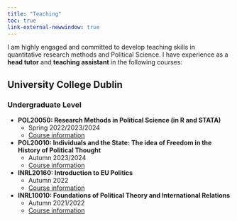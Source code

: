 ```yaml
---
title: "Teaching"
toc: true 
link-external-newwindow: true
---
```

    
I am highly engaged and committed to develop teaching skills in quantitative research methods and Political Science. I have experience as a **head tutor** and **teaching assistant** in the following courses:


## University College Dublin 

### Undergraduate Level

- **POL20050: Research Methods in Political Science (in R and STATA)**
    - Spring 2022/2023/2024 
    - [Course information](https://hub.ucd.ie/usis/!W_HU_MENU.P_PUBLISH?p_tag=MODULE&MODULE=POL20050) 
 
 

- **POL20010: Individuals and the State: The idea of Freedom in the History of Political Thought**
    - Autumn 2023/2024 
    - [Course information](https://hub.ucd.ie/usis/!W_HU_MENU.P_PUBLISH?p_tag=MODULE&MODULE=POL20010)



- **INRL20160: Introduction to EU Politics**
    - Autumn 2022 
    - [Course information](https://hub.ucd.ie/usis/!W_HU_MENU.P_PUBLISH?p_tag=MODULE&MODULE=INRL20160)
 
 

- **INRL10010: Foundations of Political Theory and International Relations**
    - Autumn 2021/2022 
    - [Course information](https://hub.ucd.ie/usis/!W_HU_MENU.P_PUBLISH?p_tag=MODULE&MODULE=INRL10010) 

 
<!--
Add separation here between body and footer
-->